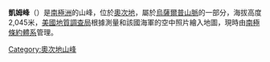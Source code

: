 {{coord|70|44|S|159|52|E|source:GNIS|display=title}}

'''凱姆峰'''（{{lang-en|Keim Peak}}）是[[南極洲|南極洲]]的山峰，位於[[奧次地|奧次地]]，屬於[[烏薩爾普山脈|烏薩爾普山脈]]的一部分，海拔高度2,045米，[[美國地質調查局|美國地質調查局]]根據測量和該國海軍的空中照片繪入地圖，現時由[[南極條約體系|南極條約體系]]管理。

{{DEFAULTSORT:Keim Peak}}
[[Category:奧次地山峰|Category:奧次地山峰]]


{{OatesLand-geo-stub}}